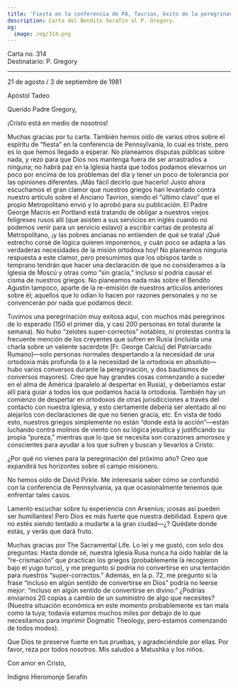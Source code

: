 ```yaml
---
title: 'Fiesta en la conferencia de PA, Tavrion, éxito de la peregrinación'
description: Carta del Bendito Serafín al P. Gregory.
og:
  image: /og/314.png
---
```


<div style={{textAlign:'right', fontFamily:'monospace'}}>Carta no. 314</div>
<div style={{textAlign:'left', fontFamily:'monospace'}}>Destinatario: P. Gregory</div>

---

21 de agosto / 3 de septiembre de 1981

Apóstol Tadeo

Querido Padre Gregory,

¡Cristo está en medio de nosotros!

Muchas gracias por tu carta. También hemos oído de varios otros sobre el espíritu de “fiesta” en la conferencia de Pennsylvania, lo cual es triste, pero es lo que hemos llegado a esperar. No planeamos disputas públicas sobre nada, y rezo para que Dios nos mantenga fuera de ser arrastrados a ninguna; no habrá paz en la Iglesia hasta que todos podamos elevarnos un poco por encima de los problemas del día y tener un poco de tolerancia por las opiniones diferentes. ¡Más fácil decirlo que hacerlo! Justo ahora escuchamos el gran clamor que nuestros griegos han levantado contra nuestro artículo sobre el Anciano Tavrion, siendo el “último clavo” que el propio Metropolitano envió y lo aprobó para su publicación. El Padre George Macris en Portland está tratando de obligar a nuestros viejos feligreses rusos allí (que asisten a sus servicios en inglés cuando no podemos venir para un servicio eslavo) a escribir cartas de protesta al Metropolitano, ¡y las pobres ancianas no entienden de qué se trata! ¡Qué estrecho corsé de lógica quieren imponernos, y cuán poco se adapta a las verdaderas necesidades de la misión ortodoxa hoy! No planeamos ninguna respuesta a este clamor, pero presumimos que los obispos tarde o temprano tendrán que hacer una declaración de que no consideramos a la Iglesia de Moscú y otras como “sin gracia,” incluso si podría causar el cisma de nuestros griegos. No planeamos nada más sobre el Bendito Agustín tampoco, aparte de la re-emisión de nuestros artículos anteriores sobre él; aquellos que lo odian lo hacen por razones personales y no se convencerán por nada que podamos decir.

Tuvimos una peregrinación muy exitosa aquí, con muchos más peregrinos de lo esperado (150 el primer día, y casi 200 personas en total durante la semana). No hubo “zelotes super-correctos” notables, ni protestas contra la frecuente mención de los creyentes que sufren en Rusia (incluida una charla sobre un valiente sacerdote [Fr. George Calciu] del Patriarcado Rumano)—solo personas normales despertando a la necesidad de una ortodoxia más profunda (o a la necesidad de la ortodoxia en absoluto—hubo varios conversos durante la peregrinación, y dos bautismos de conversos mayores). Creo que hay grandes cosas comenzando a suceder en el alma de América (paralelo al despertar en Rusia), y deberíamos estar allí para guiar a todos los que podamos hacia la ortodoxia. También hay un comienzo de despertar en ortodoxos de otras jurisdicciones a través del contacto con nuestra Iglesia, y esto ciertamente debería ser alentado al no alejarlos con declaraciones de que no tienen gracia, etc. En vista de todo esto, nuestros griegos simplemente no están “donde está la acción”—están luchando contra molinos de viento con su lógica jesuítica y justificando su propia “pureza,” mientras que lo que se necesita son corazones amorosos y conscientes para ayudar a los que sufren y buscan y llevarlos a Cristo.

¿Por qué no vienes para la peregrinación del próximo año? Creo que expandirá tus horizontes sobre el campo misionero.

No hemos oído de David Pirkle. Me interesaría saber cómo se confundió con la conferencia de Pennsylvania, ya que ocasionalmente tenemos que enfrentar tales casos.

Lamento escuchar sobre tu experiencia con Arsenius; ¡cosas así pueden ser humillantes! Pero Dios es más fuerte que nuestra debilidad. Espero que no estés siendo tentado a mudarte a la gran ciudad—¿? Quédate donde estás, y verás que dará fruto.

Muchas gracias por The Sacramental Life. Lo leí y me gustó, con solo dos preguntas: Hasta donde sé, nuestra Iglesia Rusa nunca ha oído hablar de la “re-crismación” que practican los griegos (probablemente la recogieron bajo el yugo turco), y me pregunto si podría no convertirse en una tentación para nuestros “super-correctos.” Además, en la p. 72, me pregunto si la frase “incluso en algún sentido de convertirse en Dios” podría no leerse mejor: “incluso en algún sentido de convertirse en divino.” ¿Podrías enviarnos 20 copias a cambio de un suministro de algo que necesites? (Nuestra situación económica en este momento probablemente es tan mala como la tuya; todavía estamos muchos miles por debajo de lo que necesitamos para imprimir Dogmatic Theology, pero estamos comenzando de todos modos).

Que Dios te preserve fuerte en tus pruebas, y agradeciéndole por ellas. Por favor, reza por todos nosotros. Mis saludos a Matushka y los niños.

Con amor en Cristo,

Indigno Hieromonje Serafín